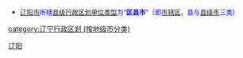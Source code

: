 {{Catnav|頁面分類|...|中国各省行政区划|辽宁行政区划|辽宁地级市|辽阳}}
{{Catnav|頁面分類|...|中国各省行政区划|辽宁行政区划|辽宁县级行政区|辽宁县级行政区 (按地级市分类)}}
* <font size="2" color="#0000FF">[[辽阳市|辽阳市]]所辖[[县级行政区|县级行政区划单位类型]]为“'''区县市'''”（即[[市辖区|市辖区]]、县与[[县级市|县级市]]三类）</font>

[[Category:辽阳|]]
[[category:辽宁行政区划_(按地级市分类)|category:辽宁行政区划 (按地级市分类)]]